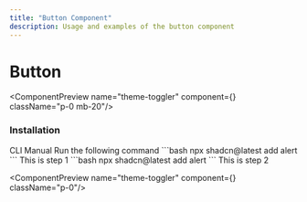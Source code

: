 ```yaml
---
title: "Button Component"
description: Usage and examples of the button component
---
```



# Button

<ComponentPreview name="theme-toggler" component={<ThemeToggler/>} className="p-0 mb-20"/>

### Installation

<Tabs defaultValue="cli">
<TabsList >
    <TabsTrigger value="cli">CLI</TabsTrigger>
    <TabsTrigger value="manual">Manual</TabsTrigger>
</TabsList>

<TabsContent value="cli">
<Steps>
<Step>
    Run the following command
</Step>
```bash
npx shadcn@latest add alert
```
</Steps>
    
</TabsContent>

<TabsContent value="manual">
<Steps>
<Step>
    This is step 1
</Step>
```bash
npx shadcn@latest add alert
```

<Step>
    This is step 2
</Step>

<ComponentPreview name="theme-toggler" component={<ThemeToggler/>} className="p-0"/>

</Steps>
</TabsContent>
</Tabs>



